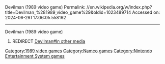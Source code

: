 Devilman (1989 video game)
Permalink: //en.wikipedia.org/w/index.php?title=Devilman_%281989_video_game%29&oldid=1023489714
Accessed on: 2024-06-26T17:06:05.558162



------
Devilman (1989 video game)
#REDIRECT [[Devilman#In other media]]

[[Category:1989 video games]]
[[Category:Namco games]]
[[Category:Nintendo Entertainment System games]]
{{Redirect category shell|
{{R to section}}
}}